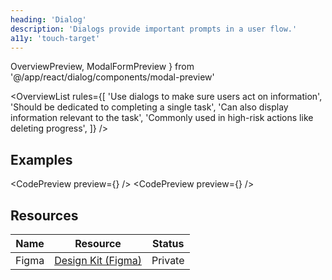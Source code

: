 ```yaml
---
heading: 'Dialog'
description: 'Dialogs provide important prompts in a user flow.'
a11y: 'touch-target'
---
```


  OverviewPreview,
  ModalFormPreview
} from '@/app/react/dialog/components/modal-preview'

<OverviewList rules={[
  'Use dialogs to make sure users act on information',
  'Should be dedicated to completing a single task',
  'Can also display information relevant to the task',
  'Commonly used in high-risk actions like deleting progress',
]} />

## Examples

<CodePreview preview={<OverviewPreview />} />
<CodePreview preview={<ModalFormPreview />} />

<DripDivider />

## Resources

| Name     | Resource | Status                                               |
| -------- | -------- | ---------------------------------------------------- |
| Figma    | [Design Kit (Figma)](https://www.figma.com/design/ducwqOCxoxcWc3ReV3FYd8/Digital-University-Component-Library?m=auto&node-id=0-1)      |                         Private                      |